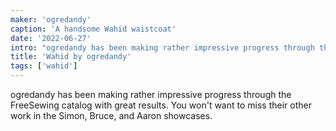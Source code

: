 ```yaml
---
maker: 'ogredandy'
caption: 'A handsome Wahid waistcoat'
date: '2022-06-27'
intro: "ogredandy has been making rather impressive progress through the FreeSewing catalog with great results. You won't want to miss their other work in the Simon, Bruce, and Aaron showcases."
title: 'Wahid by ogredandy'
tags: ['wahid']
---
```


<!-- truncate -->

ogredandy has been making rather impressive progress through the FreeSewing catalog with great results. You won't want to miss their other work in the Simon, Bruce, and Aaron showcases.
